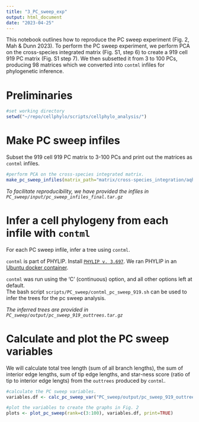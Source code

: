 ```yaml
---
title: "3_PC_sweep_exp"
output: html_document
date: "2023-04-25"
---
```


This notebook outlines how to reproduce the PC sweep experiment (Fig. 2, Mah & Dunn 2023).
To perform the PC sweep experiment, we perform PCA on the cross-species integrated matrix (Fig. S1, step 6) to create a 919 cell 919 PC matrix (Fig. S1 step 7). We then subsetted it from 3 to 100 PCs, producing 98 matrices which we converted into `contml` infiles for phylogenetic inference. 

# Preliminaries

```r
#set working directory
setwd("~/repo/cellphylo/scripts/cellphylo_analysis/")

```

# Make PC sweep infiles
Subset the 919 cell 919 PC matrix to 3-100 PCs and print out the matrices as `contml` infiles.

```r

#perform PCA on the cross-species integrated matrix.
make_pc_sweep_infiles(matrix_path="matrix/cross-species_integration/aqhumor_cross_species_integrated_mtx/", run_PCA=TRUE, PC_range=c(3:10))

```

*To facilitate reproducibility, we have provided the infiles in `PC_sweep/input/pc_sweep_infiles_final.tar.gz`*


# Infer a cell phylogeny from each infile with `contml`  
For each PC sweep infile, infer a tree using `contml`.

`contml` is part of PHYLIP. Install [`PHYLIP v. 3.697`](https://github.com/dunnlab/phylip). We ran PHYLIP in an [Ubuntu docker container](https://github.com/dunnlab/ubuntu-dev).

`contml` was run using the 'C' (continuous) option, and all other options left at default.  
The bash script `scripts/PC_sweep/contml_pc_sweep_919.sh` can be used to infer the trees for the pc sweep analysis. 

*The inferred trees are provided in `PC_sweep/output/pc_sweep_919_outtrees.tar.gz`*

# Calculate and plot the PC sweep variables
We will calculate total tree length (sum of all branch lengths), the sum of interior edge lengths, sum of tip edge lengths, and star-ness score (ratio of tip to interior edge lengts) from the `outtrees` produced by `contml`.

```r

#calculate the PC sweep variables. 
variables.df <- calc_pc_sweep_var("PC_sweep/output/pc_sweep_919_outtrees/")

#plot the variables to create the graphs in Fig. 2
plots <- plot_pc_sweep(rank=c(3:100), variables.df, print=TRUE)

```



